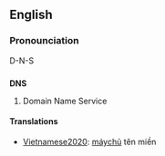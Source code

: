 ==English==

===Pronounciation===
D-N-S

==={{Initialism}}===
'''DNS'''
# {{internet}} Domain Name Service

====Translations====
*[[Vietnamese2020]]: [[máychủ]] tên miền